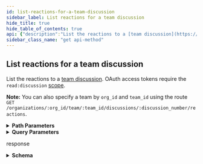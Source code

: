 ```yaml
---
id: list-reactions-for-a-team-discussion
sidebar_label: List reactions for a team discussion
hide_title: true
hide_table_of_contents: true
api: {"description":"List the reactions to a [team discussion](https://docs.github.com/rest/reference/teams#discussions). OAuth access tokens require the `read:discussion` [scope](https://docs.github.com/apps/building-oauth-apps/understanding-scopes-for-oauth-apps/).\n\n**Note:** You can also specify a team by `org_id` and `team_id` using the route `GET /organizations/:org_id/team/:team_id/discussions/:discussion_number/reactions`.","externalDocs":{"description":"API method documentation","url":"https://docs.github.com/rest/reference/reactions/#list-reactions-for-a-team-discussion"},"operationId":"reactions/list-for-team-discussion-in-org","parameters":[{"in":"path","name":"org","required":true,"schema":{"type":"string"}},{"description":"team_slug parameter","in":"path","name":"team_slug","required":true,"schema":{"type":"string"}},{"in":"path","name":"discussion_number","required":true,"schema":{"type":"integer"}},{"description":"Returns a single [reaction type](https://docs.github.com/rest/reference/reactions#reaction-types). Omit this parameter to list all reactions to a team discussion.","in":"query","name":"content","required":false,"schema":{"enum":["+1","-1","laugh","confused","heart","hooray","rocket","eyes"],"type":"string"}},{"description":"Results per page (max 100).","in":"query","name":"per_page","schema":{"default":30,"type":"integer"}},{"description":"Page number of the results to fetch.","in":"query","name":"page","schema":{"default":1,"type":"integer"}}],"responses":{"200":{"content":{"application/json":{"examples":{"default":{"value":[{"content":"heart","created_at":"2016-05-20T20:09:31.000Z","id":1,"node_id":"MDg6UmVhY3Rpb24x","user":{"avatar_url":"https://github.com/images/error/octocat_happy.gif","events_url":"https://api.github.com/users/octocat/events{/privacy}","followers_url":"https://api.github.com/users/octocat/followers","following_url":"https://api.github.com/users/octocat/following{/other_user}","gists_url":"https://api.github.com/users/octocat/gists{/gist_id}","gravatar_id":"","html_url":"https://github.com/octocat","id":1,"login":"octocat","node_id":"MDQ6VXNlcjE=","organizations_url":"https://api.github.com/users/octocat/orgs","received_events_url":"https://api.github.com/users/octocat/received_events","repos_url":"https://api.github.com/users/octocat/repos","site_admin":false,"starred_url":"https://api.github.com/users/octocat/starred{/owner}{/repo}","subscriptions_url":"https://api.github.com/users/octocat/subscriptions","type":"User","url":"https://api.github.com/users/octocat"}}]}},"schema":{"items":{"description":"Reactions to conversations provide a way to help people express their feelings more simply and effectively.","properties":{"content":{"description":"The reaction to use","enum":["+1","-1","laugh","confused","heart","hooray","rocket","eyes"],"example":"heart","type":"string"},"created_at":{"example":"2016-05-20T20:09:31.000Z","format":"date-time","type":"string"},"id":{"example":1,"type":"integer"},"node_id":{"example":"MDg6UmVhY3Rpb24x","type":"string"},"user":{"allOf":[{"description":"Simple User","nullable":true,"properties":{"avatar_url":{"example":"https://github.com/images/error/octocat_happy.gif","format":"uri","type":"string"},"events_url":{"example":"https://api.github.com/users/octocat/events{/privacy}","type":"string"},"followers_url":{"example":"https://api.github.com/users/octocat/followers","format":"uri","type":"string"},"following_url":{"example":"https://api.github.com/users/octocat/following{/other_user}","type":"string"},"gists_url":{"example":"https://api.github.com/users/octocat/gists{/gist_id}","type":"string"},"gravatar_id":{"example":"41d064eb2195891e12d0413f63227ea7","nullable":true,"type":"string"},"html_url":{"example":"https://github.com/octocat","format":"uri","type":"string"},"id":{"example":1,"type":"integer"},"login":{"example":"octocat","type":"string"},"node_id":{"example":"MDQ6VXNlcjE=","type":"string"},"organizations_url":{"example":"https://api.github.com/users/octocat/orgs","format":"uri","type":"string"},"received_events_url":{"example":"https://api.github.com/users/octocat/received_events","format":"uri","type":"string"},"repos_url":{"example":"https://api.github.com/users/octocat/repos","format":"uri","type":"string"},"site_admin":{"type":"boolean"},"starred_at":{"example":"\"2020-07-09T00:17:55Z\"","type":"string"},"starred_url":{"example":"https://api.github.com/users/octocat/starred{/owner}{/repo}","type":"string"},"subscriptions_url":{"example":"https://api.github.com/users/octocat/subscriptions","format":"uri","type":"string"},"type":{"example":"User","type":"string"},"url":{"example":"https://api.github.com/users/octocat","format":"uri","type":"string"}},"required":["avatar_url","events_url","followers_url","following_url","gists_url","gravatar_id","html_url","id","node_id","login","organizations_url","received_events_url","repos_url","site_admin","starred_url","subscriptions_url","type","url"],"title":"Simple User","type":"object"}],"nullable":true}},"required":["id","node_id","user","content","created_at"],"title":"Reaction","type":"object"},"type":"array"}}},"description":"response","headers":{"Link":{"example":"<https://api.github.com/resource?page=2>; rel=\"next\", <https://api.github.com/resource?page=5>; rel=\"last\"","schema":{"type":"string"}}}}},"tags":["reactions"],"x-github":{"category":"reactions","enabledForGitHubApps":true,"githubCloudOnly":false,"previews":[{"name":"squirrel-girl","note":"An additional `reactions` object in the issue comment payload is currently available for developers to preview. During the preview period, the APIs may change without advance notice. Please see the [blog post](https://developer.github.com/changes/2016-05-12-reactions-api-preview) for full details.\n\nTo access the API you must provide a custom [media type](https://docs.github.com/rest/overview/media-types) in the `Accept` header:\n```shell\napplication/vnd.github.squirrel-girl-preview\n```\nThe `reactions` key will have the following payload where `url` can be used to construct the API location for [listing and creating](https://docs.github.com/rest/reference/reactions) reactions.","required":true}],"subcategory":null},"method":"get","path":"/orgs/{org}/teams/{team_slug}/discussions/{discussion_number}/reactions","servers":[{"url":"https://api.github.com"}],"info":{"contact":{"name":"Support","url":"https://support.github.com/contact"},"description":"GitHub's v3 REST API.","license":{"name":"MIT","url":"https://spdx.org/licenses/MIT"},"termsOfService":"https://docs.github.com/articles/github-terms-of-service","title":"GitHub v3 REST API","version":"1.1.4","x-apisguru-categories":["collaboration","developer_tools"],"x-logo":{"url":"https://twitter.com/github/profile_image?size=original"},"x-origin":[{"format":"openapi","url":"https://raw.githubusercontent.com/github/rest-api-description/main/descriptions/api.github.com/api.github.com.json","version":"3.0"}],"x-providerName":"github.com"},"postman":{"name":"List reactions for a team discussion","description":{"content":"List the reactions to a [team discussion](https://docs.github.com/rest/reference/teams#discussions). OAuth access tokens require the `read:discussion` [scope](https://docs.github.com/apps/building-oauth-apps/understanding-scopes-for-oauth-apps/).\n\n**Note:** You can also specify a team by `org_id` and `team_id` using the route `GET /organizations/:org_id/team/:team_id/discussions/:discussion_number/reactions`.","type":"text/plain"},"url":{"path":["orgs",":org","teams",":team_slug","discussions",":discussion_number","reactions"],"host":["{{baseUrl}}"],"query":[{"disabled":false,"description":{"content":"Returns a single [reaction type](https://docs.github.com/rest/reference/reactions#reaction-types). Omit this parameter to list all reactions to a team discussion.","type":"text/plain"},"key":"content","value":""},{"disabled":false,"description":{"content":"Results per page (max 100).","type":"text/plain"},"key":"per_page","value":""},{"disabled":false,"description":{"content":"Page number of the results to fetch.","type":"text/plain"},"key":"page","value":""}],"variable":[{"disabled":false,"description":{"content":"(Required) ","type":"text/plain"},"type":"any","value":"","key":"org"},{"disabled":false,"description":{"content":"(Required) team_slug parameter","type":"text/plain"},"type":"any","value":"","key":"team_slug"},{"disabled":false,"description":{"content":"(Required) ","type":"text/plain"},"type":"any","value":"","key":"discussion_number"}]},"header":[{"key":"Accept","value":"application/json"}],"method":"GET"}}
sidebar_class_name: "get api-method"
---
```



## List reactions for a team discussion



List the reactions to a [team discussion](https://docs.github.com/rest/reference/teams#discussions). OAuth access tokens require the `read:discussion` [scope](https://docs.github.com/apps/building-oauth-apps/understanding-scopes-for-oauth-apps/).

**Note:** You can also specify a team by `org_id` and `team_id` using the route `GET /organizations/:org_id/team/:team_id/discussions/:discussion_number/reactions`.

<details style={{"marginBottom":"1rem"}}><summary style={{}}><strong>Path Parameters</strong></summary><div><ul><ParamsItem className={"paramsItem"} param={{"in":"path","name":"org","required":true,"schema":{"type":"string"}}}></ParamsItem><ParamsItem className={"paramsItem"} param={{"description":"team_slug parameter","in":"path","name":"team_slug","required":true,"schema":{"type":"string"}}}></ParamsItem><ParamsItem className={"paramsItem"} param={{"in":"path","name":"discussion_number","required":true,"schema":{"type":"integer"}}}></ParamsItem></ul></div></details><details style={{"marginBottom":"1rem"}}><summary style={{}}><strong>Query Parameters</strong></summary><div><ul><ParamsItem className={"paramsItem"} param={{"description":"Returns a single [reaction type](https://docs.github.com/rest/reference/reactions#reaction-types). Omit this parameter to list all reactions to a team discussion.","in":"query","name":"content","required":false,"schema":{"enum":["+1","-1","laugh","confused","heart","hooray","rocket","eyes"],"type":"string"}}}></ParamsItem><ParamsItem className={"paramsItem"} param={{"description":"Results per page (max 100).","in":"query","name":"per_page","schema":{"default":30,"type":"integer"}}}></ParamsItem><ParamsItem className={"paramsItem"} param={{"description":"Page number of the results to fetch.","in":"query","name":"page","schema":{"default":1,"type":"integer"}}}></ParamsItem></ul></div></details><div><ApiTabs><TabItem label={"200"} value={"200"}><div>

response

</div><div><details style={{}}><summary style={{"textAlign":"left"}}><strong>Schema</strong></summary><div style={{"textAlign":"left","marginLeft":"1rem"}}></div><ul style={{"marginLeft":"1rem"}}><li><div><ul><SchemaItem collapsible={false} name={"content"} required={true} schemaDescription={"The reaction to use"} schemaName={"string"} qualifierMessage={"**Possible values:** [`+1`, `-1`, `laugh`, `confused`, `heart`, `hooray`, `rocket`, `eyes`]"}></SchemaItem><SchemaItem collapsible={false} name={"created_at"} required={true} schemaDescription={undefined} schemaName={"date-time"} qualifierMessage={undefined}></SchemaItem><SchemaItem collapsible={false} name={"id"} required={true} schemaDescription={undefined} schemaName={"integer"} qualifierMessage={undefined}></SchemaItem><SchemaItem collapsible={false} name={"node_id"} required={true} schemaDescription={undefined} schemaName={"string"} qualifierMessage={undefined}></SchemaItem><SchemaItem collapsible={true} className={"schemaItem"}><details style={{}}><summary style={{}}><strong>user</strong><span style={{"opacity":"0.6"}}> object</span><strong style={{"fontSize":"var(--ifm-code-font-size)","color":"var(--openapi-required)"}}> required</strong></summary><div style={{"marginLeft":"1rem"}}><div><span className={"badge badge--info"} style={{"marginBottom":"1rem"}}>allOf</span><ul className={"allOf"}><SchemaItem collapsible={false} name={"avatar_url"} required={true} schemaDescription={undefined} schemaName={"uri"} qualifierMessage={undefined}></SchemaItem><SchemaItem collapsible={false} name={"events_url"} required={true} schemaDescription={undefined} schemaName={"string"} qualifierMessage={undefined}></SchemaItem><SchemaItem collapsible={false} name={"followers_url"} required={true} schemaDescription={undefined} schemaName={"uri"} qualifierMessage={undefined}></SchemaItem><SchemaItem collapsible={false} name={"following_url"} required={true} schemaDescription={undefined} schemaName={"string"} qualifierMessage={undefined}></SchemaItem><SchemaItem collapsible={false} name={"gists_url"} required={true} schemaDescription={undefined} schemaName={"string"} qualifierMessage={undefined}></SchemaItem><SchemaItem collapsible={false} name={"gravatar_id"} required={true} schemaDescription={undefined} schemaName={"string"} qualifierMessage={undefined}></SchemaItem><SchemaItem collapsible={false} name={"html_url"} required={true} schemaDescription={undefined} schemaName={"uri"} qualifierMessage={undefined}></SchemaItem><SchemaItem collapsible={false} name={"id"} required={true} schemaDescription={undefined} schemaName={"integer"} qualifierMessage={undefined}></SchemaItem><SchemaItem collapsible={false} name={"login"} required={true} schemaDescription={undefined} schemaName={"string"} qualifierMessage={undefined}></SchemaItem><SchemaItem collapsible={false} name={"node_id"} required={true} schemaDescription={undefined} schemaName={"string"} qualifierMessage={undefined}></SchemaItem><SchemaItem collapsible={false} name={"organizations_url"} required={true} schemaDescription={undefined} schemaName={"uri"} qualifierMessage={undefined}></SchemaItem><SchemaItem collapsible={false} name={"received_events_url"} required={true} schemaDescription={undefined} schemaName={"uri"} qualifierMessage={undefined}></SchemaItem><SchemaItem collapsible={false} name={"repos_url"} required={true} schemaDescription={undefined} schemaName={"uri"} qualifierMessage={undefined}></SchemaItem><SchemaItem collapsible={false} name={"site_admin"} required={true} schemaDescription={undefined} schemaName={"boolean"} qualifierMessage={undefined}></SchemaItem><SchemaItem collapsible={false} name={"starred_at"} required={false} schemaDescription={undefined} schemaName={"string"} qualifierMessage={undefined}></SchemaItem><SchemaItem collapsible={false} name={"starred_url"} required={true} schemaDescription={undefined} schemaName={"string"} qualifierMessage={undefined}></SchemaItem><SchemaItem collapsible={false} name={"subscriptions_url"} required={true} schemaDescription={undefined} schemaName={"uri"} qualifierMessage={undefined}></SchemaItem><SchemaItem collapsible={false} name={"type"} required={true} schemaDescription={undefined} schemaName={"string"} qualifierMessage={undefined}></SchemaItem><SchemaItem collapsible={false} name={"url"} required={true} schemaDescription={undefined} schemaName={"uri"} qualifierMessage={undefined}></SchemaItem></ul></div></div></details></SchemaItem></ul></div></li></ul></details></div></TabItem></ApiTabs></div>
      